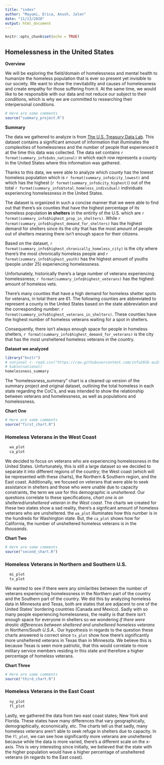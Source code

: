 ```yaml
---
title: "index"
author: "Mayumi, Erica, Anush, Jalen"
date: "11/13/2020"
output: html_document
---
```


```r
knitr::opts_chunk$set(echo = TRUE)
```

## Homelessness in the United States

**Overview**

We will be exploring the field/domain of homelessness and mental health to humanize the homeless population that is ever so present yet invisible to our society. We want to show the inevitability and causes of homelessness and create empathy for those suffering from it. At the same time, we would like to be responsible with our data and not reduce our subject to their conditions, which is why we are committed to researching their interpersonal conditions.

```r
# Here are some comments
source("summary_project.R")
```
**Summary**

The data we gathered to analyze is from [The U.S. Treasury Data Lab](https://raw.githubusercontent.com/info201b-au20/project-ereyand/gh-pages/panel_2_table_and_counts_v7_2020_03_27.csv). This dataset contains a significant amount of information that illuminates the complexities of homelessness and the number of people that experienced it at the time this data was collected. The data set contains `r format(summary_info$obs_national)` in which each row represents a county in the United States where this information was gathered. 

Thanks to this data, we were able to analyze which county has the lowest homeless population which is `r format(summary_info$city_lowest)` and which has the highest (`r format(summary_info$city_highest)`) out of the total `r format(summary_info$total_homeless_individual)` individuals experiencing homelessness in the United States.

The dataset is organized in such a concise manner that we were able to find out that there's six counties that have the highest percentage of its homeless population **in shelters** in the entirity of the U.S. which are `r format(summary_info$highest_prop_in_shelters)`. While `r format(summary_info$highest_demand_for_shelters)` has the highest demand for shelters since its the city that has the most amount of people out of shelters meaning there isn't enough space for their citizens. 

Based on the dataset, `r format(summary_info$highest_chronically_homeless_city)` is the city where there's the most chronically homeless people and `r format(summary_info$highest_youth)` has the highest amount of youths (people under 25) experiencing homelessness. 

Unfortunately, historically there's a large number of veterans experiencing homelessness; `r format(summary_info$highest_veterans)` has the highest amount of homeless vets.

There's many counties that have a high demand for homeless shelter spots for veterans, in total there are 61. The following counties are abbreviated to represent a county in the United States based on the state abbreviation and the corresponding number: `r format(summary_info$highest_veterans_in_shelters)`. These counties have the highest number of homeless veterans waiting for a spot in shelters.

Consequently, there isn't always enough space for people in homeless shelters, `r format(summary_info$highest_demand_for_veterans)` is the city that has the most unsheltered homeless veterans in the country. 


**Dataset we analyzed**
```r
library("knitr")
# national <- read.csv("https://raw.githubusercontent.com/info201b-au20/project-ereyand/gh-pages/panel_2_table_and_counts_v7_2020_03_27.csv")
# kable(national)
homelessness_summary
```

The "homelessness_summary" chart is a cleaned up version of the summary project and original dataset, outlining the total homeless in each state regarding the CoC's, and was intended to show the relationship between veterans and homelessness, as well as populations and homelessness. 

**Chart One**
```r
# Here are some comments
source("first_chart.R")
```
### Homeless Veterans in the West Coast
```r
  wa_plot
  ca_plot
```
We decided to focus on veterans who are experiencing homelessness in the United States. Unfortunately, this is still a large dataset so we decided to separate it into different regions of the country; the West coast (which will be represented with these charts), the Northern & Southern region, and the East coast. Additionally, we focused on veterans that were able to seek assistance in shelters and those who were unable due to capacity constraints, the term we use for this demographic is _unsheltered_. Our questions correlate to these specifications, _chart one is on sheltered/unsheltered veteran in the West coast_. The charts we created for these two states show a sad reality, there's a signficant amount of homeless veterans who are unsheltered. the `wa_plot` illuminates how this number is in the hundreds for Washington state. But, the `ca_plot` shows how for California, the number of unsheltered homeless veterans is in the *thousands*.

**Chart Two**
```r
# Here are some comments
source("second_chart.R")
```
### Homeless Veterans in Northern and Southern U.S.
```r
  mi_plot
  tx_plot
```
We wanted to see if there were any similarities between the number of veterans experiencing homelessness in the Northern part of the country and the Southern part of the country. We did this by analyzing homeless data in Minnesota and Texas, both are states that are adjacent to one of the United States' bordering countries (Canada and Mexico). Sadly with so many people experiencing homelessness, the reality is that there isn't enough space for everyone in shelters so we wondering _if there were drastic differences between sheltered and unsheltered homeless veterans in Northern/South U.S.A.._ Our hypothesis in regards to the question these charts answered is correct since `tx_plot` show how there's significantly more unsheltered veterans in Texas than in Minnesota. We believe this is because Texas is seen more patriotic, that this would correlate to more military service members residing in this state and therefore a higher percentage of homeless veterans.

**Chart Three**
```r
# Here are some comments
source("third_chart.R")
```
### Homeless Veterans in the East Coast
```r
  ny_plot
  fl_plot
```
Lastly, we gathered the data from two east coast states; New York and Florida. These states have many differences that vary geographically, demographically, economically, etc. The charts tell us that sadly, many homeless veterans aren't able to seek refuge in shelters due to capacity. In the `fl_plot`, we can see how significantly more veterans are unsheltered because while the data is more varied, there's a different scale on the x-axis. This is very interesting since initially, we believed that the state with the higher population would have a higher percentage of unsheltered veterans (in regards to the East coast).
